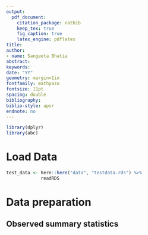 ```yaml
---
output: 
  pdf_document:
    citation_package: natbib
    keep_tex: true
    fig_caption: true
    latex_engine: pdflatex
title: 
author:
- name: Sangeeta Bhatia
abstract: 
keywords: 
date: "YY"
geometry: margin=1in
fontfamily: mathpazo
fontsize: 11pt
spacing: double
bibliography: 
biblio-style: apsr
endnote: no
---
```


```r
library(dplyr)
library(abc)
```

# Load Data

```r
test_data <- here::here("data", "testdata.rds") %>%
             readRDS
```
# Data preparation

## Observed summary statistics

```
```
